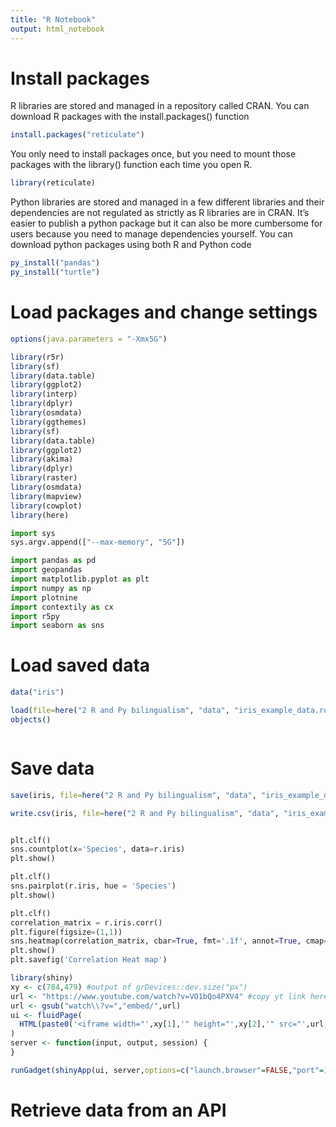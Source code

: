 ```yaml
---
title: "R Notebook"
output: html_notebook
---
```


# Install packages
R libraries are stored and managed in a repository called CRAN. You can download R packages with the install.packages() function

```r
install.packages("reticulate")
```
You only need to install packages once, but you need to mount those packages with the library() function each time you open R. 

```r
library(reticulate)
```

Python libraries are stored and managed in a few different libraries and their dependencies are not regulated as strictly as R libraries are in CRAN. It's easier to publish a python package but it can also be more cumbersome for users because you need to manage dependencies yourself. You can download python packages using both R and Python code
```r
py_install("pandas")
py_install("turtle")
```


# Load packages and change settings
```r
options(java.parameters = "-Xmx5G")

library(r5r)
library(sf)
library(data.table)
library(ggplot2)
library(interp)
library(dplyr)
library(osmdata)
library(ggthemes)
library(sf)
library(data.table)
library(ggplot2)
library(akima)
library(dplyr)
library(raster)
library(osmdata)
library(mapview)
library(cowplot)
library(here)
```

```python
import sys
sys.argv.append(["--max-memory", "5G"])

import pandas as pd
import geopandas
import matplotlib.pyplot as plt
import numpy as np
import plotnine
import contextily as cx
import r5py
import seaborn as sns
```

# Load saved data
```r
data("iris")

load(file=here("2 R and Py bilingualism", "data", "iris_example_data.rdata"))
objects()
```

```python

```

# Save data
```r
save(iris, file=here("2 R and Py bilingualism", "data", "iris_example_data.rdata"))

write.csv(iris, file=here("2 R and Py bilingualism", "data", "iris_example_data.csv"))
```

```python

```




```python
plt.clf()
sns.countplot(x='Species', data=r.iris)
plt.show()
```


```python
plt.clf()
sns.pairplot(r.iris, hue = 'Species')
plt.show()
```


```python
plt.clf()
correlation_matrix = r.iris.corr()
plt.figure(figsize=(1,1))
sns.heatmap(correlation_matrix, cbar=True, fmt='.1f', annot=True, cmap='Blues')
plt.show()
plt.savefig('Correlation Heat map')
```







```r
library(shiny)
xy <- c(784,479) #output of grDevices::dev.size("px")
url <- "https://www.youtube.com/watch?v=VO1bQo4PXV4" #copy yt link here
url <- gsub("watch\\?v=","embed/",url)
ui <- fluidPage(
  HTML(paste0('<iframe width="',xy[1],'" height="',xy[2],'" src="',url,'" frameborder="0"></iframe>'))
)
server <- function(input, output, session) {
}

runGadget(shinyApp(ui, server,options=c("launch.browser"=FALSE,"port"=1111)),port=1111,viewer = paneViewer())
```




# Retrieve data from an API








